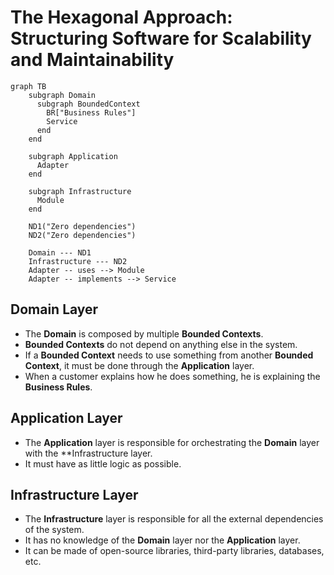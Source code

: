 
# The Hexagonal Approach: Structuring Software for Scalability and Maintainability

```mermaid
graph TB
    subgraph Domain
      subgraph BoundedContext
        BR["Business Rules"]
        Service
      end
    end

    subgraph Application
      Adapter
    end

    subgraph Infrastructure
      Module
    end

    ND1("Zero dependencies")
    ND2("Zero dependencies")
    
    Domain --- ND1
    Infrastructure --- ND2
    Adapter -- uses --> Module
    Adapter -- implements --> Service
```

## Domain Layer

- The **Domain** is composed by multiple **Bounded Contexts**. 
- **Bounded Contexts** do not depend on anything else in the system.
- If a **Bounded Context** needs to use something from another **Bounded Context**, it must be done through the **Application** layer.
- When a customer explains how he does something, he is explaining the **Business Rules**.

## Application Layer

- The **Application** layer is responsible for orchestrating the **Domain** layer with the **Infrastructure layer.
- It must have as little logic as possible.

## Infrastructure Layer

- The **Infrastructure** layer is responsible for all the external dependencies of the system.
- It has no knowledge of the **Domain** layer nor the **Application** layer.
- It can be made of open-source libraries, third-party libraries, databases, etc.
